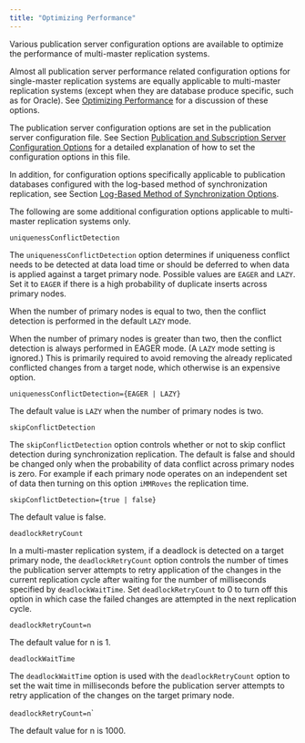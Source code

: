 ```yaml
---
title: "Optimizing Performance"
---
```


<div id="optimizing_performance_mmr" class="registered_link"></div>


Various publication server configuration options are available to optimize the performance of multi-master replication systems.

Almost all publication server performance related configuration options for single-master replication systems are equally applicable to multi-master replication systems (except when they are database produce specific, such as for Oracle). See [Optimizing Performance](../05_smr_operation/08_optimizing_performance/#optimizing_performance) for a discussion of these options.

The publication server configuration options are set in the publication server configuration file. See Section [Publication and Subscription Server Configuration Options](../10_appendix/04_miscellaneous_xdb_processing_topics/01_publications_and_subscriptions_server_conf_options/#publications_and_subscriptions_server_conf_options) for a detailed explanation of how to set the configuration options in this file.

In addition, for configuration options specifically applicable to publication databases configured with the log-based method of synchronization replication, see Section [Log-Based Method of Synchronization Options](../10_appendix/04_miscellaneous_xdb_processing_topics/01_publications_and_subscriptions_server_conf_options/#log_based_sync_options).

The following are some additional configuration options applicable to multi-master replication systems only.

`uniquenessConflictDetection`

The `uniquenessConflictDetection` option determines if uniqueness conflict needs to be detected at data load time or should be deferred to when data is applied against a target primary node. Possible values are `EAGER` and `LAZY`. Set it to `EAGER` if there is a high probability of duplicate inserts across primary nodes.

When the number of primary nodes is equal to two, then the conflict detection is performed in the default `LAZY` mode.

When the number of primary nodes is greater than two, then the conflict detection is always performed in EAGER mode. (A `LAZY` mode setting is ignored.) This is primarily required to avoid removing the already replicated conflicted changes from a target node, which otherwise is an expensive option.

`uniquenessConflictDetection={EAGER | LAZY}`

The default value is `LAZY` when the number of primary nodes is two.

`skipConflictDetection`

The `skipConflictDetection` option controls whether or not to skip conflict detection during synchronization replication. The default is false and should be changed only when the probability of data conflict across primary nodes is zero. For example if each primary node operates on an independent set of data then turning on this option `iMMRoves` the replication time.

`skipConflictDetection={true | false}`

The default value is false.

`deadlockRetryCount`

In a multi-master replication system, if a deadlock is detected on a target primary node, the `deadlockRetryCount` option controls the number of times the publication server attempts to retry application of the changes in the current replication cycle after waiting for the number of milliseconds specified by `deadlockWaitTime`. Set `deadlockRetryCount` to 0 to turn off this option in which case the failed changes are attempted in the next replication cycle.

`deadlockRetryCount=n`

The default value for n is 1.

`deadlockWaitTime`

The `deadlockWaitTime` option is used with the `deadlockRetryCount` option to set the wait time in milliseconds before the publication server attempts to retry application of the changes on the target primary node.

`deadlockRetryCount=n`\`

The default value for n is 1000.
